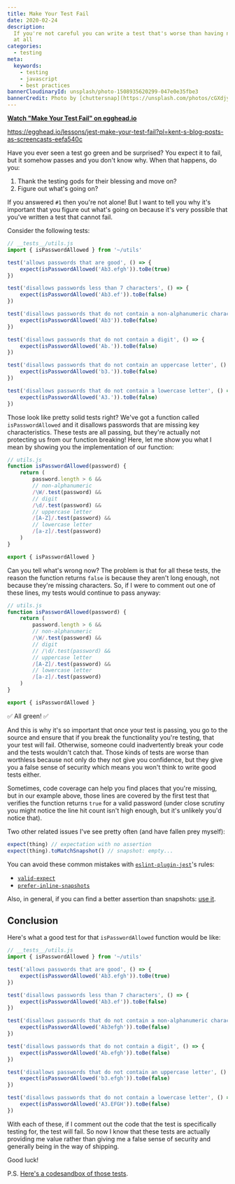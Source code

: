 ```yaml
---
title: Make Your Test Fail
date: 2020-02-24
description:
  If you're not careful you can write a test that's worse than having no tests
  at all
categories:
  - testing
meta:
  keywords:
    - testing
    - javascript
    - best practices
bannerCloudinaryId: unsplash/photo-1508935620299-047e0e35fbe3
bannerCredit: Photo by [chuttersnap](https://unsplash.com/photos/cGXdjyP6-NU)
---
```


**[Watch "Make Your Test Fail" on egghead.io](https://egghead.io/lessons/jest-make-your-test-fail?pl=kent-s-blog-posts-as-screencasts-eefa540c)**

https://egghead.io/lessons/jest-make-your-test-fail?pl=kent-s-blog-posts-as-screencasts-eefa540c

Have you ever seen a test go green and be surprised? You expect it to fail, but
it somehow passes and you don't know why. When that happens, do you:

1. Thank the testing gods for their blessing and move on?
2. Figure out what's going on?

If you answered `#1` then you're not alone! But I want to tell you why it's
important that you figure out what's going on because it's very possible that
you've written a test that cannot fail.

Consider the following tests:

```js
// __tests__/utils.js
import { isPasswordAllowed } from '~/utils'

test('allows passwords that are good', () => {
	expect(isPasswordAllowed('Ab3.efgh')).toBe(true)
})

test('disallows passwords less than 7 characters', () => {
	expect(isPasswordAllowed('Ab3.ef')).toBe(false)
})

test('disallows passwords that do not contain a non-alphanumeric character', () => {
	expect(isPasswordAllowed('Ab3')).toBe(false)
})

test('disallows passwords that do not contain a digit', () => {
	expect(isPasswordAllowed('Ab.')).toBe(false)
})

test('disallows passwords that do not contain an uppercase letter', () => {
	expect(isPasswordAllowed('b3.')).toBe(false)
})

test('disallows passwords that do not contain a lowercase letter', () => {
	expect(isPasswordAllowed('A3.')).toBe(false)
})
```

Those look like pretty solid tests right? We've got a function called
`isPasswordAllowed` and it disallows passwords that are missing key
characteristics. These tests are all passing, but they're actually not
protecting us from our function breaking! Here, let me show you what I mean by
showing you the implementation of our function:

```js
// utils.js
function isPasswordAllowed(password) {
	return (
		password.length > 6 &&
		// non-alphanumeric
		/\W/.test(password) &&
		// digit
		/\d/.test(password) &&
		// uppercase letter
		/[A-Z]/.test(password) &&
		// lowercase letter
		/[a-z]/.test(password)
	)
}

export { isPasswordAllowed }
```

Can you tell what's wrong now? The problem is that for all these tests, the
reason the function returns `false` is because they aren't long enough, not
because they're missing characters. So, if I were to comment out one of these
lines, my tests would continue to pass anyway:

```js lines=8
// utils.js
function isPasswordAllowed(password) {
	return (
		password.length > 6 &&
		// non-alphanumeric
		/\W/.test(password) &&
		// digit
		// /\d/.test(password) &&
		// uppercase letter
		/[A-Z]/.test(password) &&
		// lowercase letter
		/[a-z]/.test(password)
	)
}

export { isPasswordAllowed }
```

✅ All green! ✅

And this is why it's so important that once your test is passing, you go to the
source and ensure that if you break the functionality you're testing, that your
test will fail. Otherwise, someone could inadvertently break your code and the
tests wouldn't catch that. Those kinds of tests are worse than worthless because
not only do they not give you confidence, but they give you a false sense of
security which means you won't think to write good tests either.

Sometimes, code coverage can help you find places that you're missing, but in
our example above, those lines are covered by the first test that verifies the
function returns `true` for a valid password (under close scrutiny you might
notice the line hit count isn't high enough, but it's unlikely you'd notice
that).

Two other related issues I've see pretty often (and have fallen prey myself):

```js
expect(thing) // expectation with no assertion
expect(thing).toMatchSnapshot() // snapshot: empty...
```

You can avoid these common mistakes with
[`eslint-plugin-jest`](https://github.com/jest-community/eslint-plugin-jest)'s
rules:

- [`valid-expect`](https://github.com/jest-community/eslint-plugin-jest/blob/master/docs/rules/valid-expect.md)
- [`prefer-inline-snapshots`](https://github.com/jest-community/eslint-plugin-jest/blob/master/docs/rules/prefer-inline-snapshots.md)

Also, in general, if you can find a better assertion than snapshots:
[use it](https://kentcdodds.com/blog/effective-snapshot-testing).

## Conclusion

Here's what a good test for that `isPasswordAllowed` function would be like:

```js
// __tests__/utils.js
import { isPasswordAllowed } from '~/utils'

test('allows passwords that are good', () => {
	expect(isPasswordAllowed('Ab3.efgh')).toBe(true)
})

test('disallows passwords less than 7 characters', () => {
	expect(isPasswordAllowed('Ab3.ef')).toBe(false)
})

test('disallows passwords that do not contain a non-alphanumeric character', () => {
	expect(isPasswordAllowed('Ab3efgh')).toBe(false)
})

test('disallows passwords that do not contain a digit', () => {
	expect(isPasswordAllowed('Ab.efgh')).toBe(false)
})

test('disallows passwords that do not contain an uppercase letter', () => {
	expect(isPasswordAllowed('b3.efgh')).toBe(false)
})

test('disallows passwords that do not contain a lowercase letter', () => {
	expect(isPasswordAllowed('A3.EFGH')).toBe(false)
})
```

With each of these, if I comment out the code that the test is specifically
testing for, the test will fail. So now I know that these tests are actually
providing me value rather than giving me a false sense of security and generally
being in the way of shipping.

Good luck!

P.S.
[Here's a codesandbox of those tests](https://codesandbox.io/s/make-your-tests-fail-gifj8).
